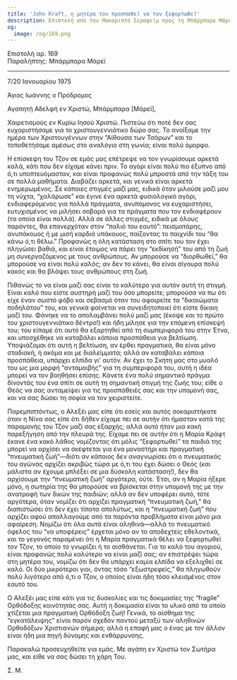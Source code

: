 ```yaml
---
title: 'John Kraft, η μητέρα του προσπαθεί να τον ξεφορτωθεί'
description: Επιστολή από τον Μακαριστό Σεραφείμ προς τη Μπάρμπαρα Μάρεϊ.
og:
  image: /og/169.png
---
```


<div style={{textAlign:'right', fontFamily:'monospace'}}>Επιστολή αρ. 169</div>
<div style={{textAlign:'left', fontFamily:'monospace'}}>Παραλήπτης: Μπάρμπαρα Μάρεϊ</div>

---

7/20 Ιανουαρίου 1975

Άγιος Ιωάννης ο Πρόδρομος

Αγαπητή Αδελφή εν Χριστώ, Μπάρμπαρα [Μάρεϊ],

Χαιρετισμούς εν Κυρίω Ιησού Χριστώ. Πιστεύω ότι ποτέ δεν σας ευχαριστήσαμε για το χριστουγεννιάτικο δώρο σας. Το ανοίξαμε την ημέρα των Χριστουγέννων στην “Αίθουσα των Τσάρων” και το τοποθετήσαμε αμέσως στο αναλόγιο στη γωνία; είναι πολύ όμορφο.

Η επίσκεψη του Τζον σε εμάς μας επέτρεψε να τον γνωρίσουμε αρκετά καλά, κάτι που δεν είχαμε κάνει πριν. Το αγόρι είναι πολύ πιο έξυπνο από ό,τι υποπτευόμασταν, και είναι προφανώς πολύ μπροστά από την τάξη του σε πολλά μαθήματα. Διαβάζει αρκετά, και γενικά είναι αρκετά ενημερωμένος. Σε κάποιες στιγμές μαζί μας, ειδικά όταν μιλούσε μαζί μου τη νύχτα, “χαλάρωσε” και έγινε ένα αρκετά φυσιολογικό αγόρι, ενδιαφερόμενος για πολλά πράγματα, ανυπόμονος να ευχαριστήσει, ευτυχισμένος να μιλήσει σοβαρά για τα πράγματα που τον ενδιαφέρουν (τα οποία είναι πολλά). Αλλά σε άλλες στιγμές, ειδικά με όλους παρόντες, θα επανερχόταν στον “παλιό του εαυτό”: πεισματάρης, ανυπάκουος ή με μισή καρδιά υπάκουος, παίζοντας το παιχνίδι του “θα κάνω ό,τι θέλω.” Προφανώς η όλη κατάσταση στο σπίτι του τον έχει πληγώσει βαθιά, και είναι έτοιμος να πάρει την “εκδίκησή” του από τη ζωή μη συνεργαζόμενος με τους ανθρώπους. Αν μπορούσε να “διορθωθεί,” θα μπορούσε να είναι πολύ καλός; αν δεν το κάνει, θα είναι σίγουρα πολύ κακός και θα βλάψει τους ανθρώπους στη ζωή.

Πιθανώς το να είναι μαζί σας είναι το καλύτερο για αυτόν αυτή τη στιγμή. Είναι καλό που είστε αυστηρή μαζί του όσο μπορείτε; μπορούσα να πω ότι είχε έναν σωστό φόβο και σεβασμό όταν του αφαιρείτε τα “δικαιώματα ποδηλάτου” του, και γενικά φαίνεται να συνειδητοποιεί ότι είστε δίκαιη μαζί του. Φάνηκε να το απολαμβάνει πολύ μαζί μας (έκοψε και το πρώτο του χριστουγεννιάτικο δέντρο!) και ήδη μίλησε για την επόμενη επίσκεψή του; του είπαμε ότι αυτό θα εξαρτηθεί από τη συμπεριφορά του στην Έτνα, και υποσχέθηκε να καταβάλει κάποια προσπάθεια για βελτίωση. Υποψιάζομαι ότι αυτή η βελτίωση, αν έρθει πραγματικά, θα είναι μόνο σταδιακή, ή ακόμα και με διαλείμματα; αλλά αν καταβάλει κάποια προσπάθεια, υπάρχει ελπίδα γι' αυτόν. Αν έχει το Σκήτη μας στο μυαλό του ως μια μορφή “ανταμοιβής” για τη συμπεριφορά του, αυτή η ιδέα μπορεί να τον βοηθήσει επίσης. Κάνετε ένα πολύ σημαντικό πράγμα δίνοντάς του ένα σπίτι σε αυτή τη σημαντική στιγμή της ζωής του; είθε ο Θεός να σας ανταμείψει για τις προσπάθειές σας και την υπομονή σας, και να σας δώσει τη σοφία να τον χειριστείτε.

Παρεμπιπτόντως, ο Αλεξέι μας είπε ότι εσείς και αυτός σοκαριστήκατε όταν η Νίνα σας είπε ότι δήθεν είχαμε πει σε αυτήν ότι ήμασταν κατά της παραμονής του Τζον μαζί σας εξαρχής; αλλά αυτό ήταν μια κακή παρεξήγηση από την πλευρά της. Είχαμε πει σε αυτήν ότι η Μαρία Κράφτ έκανε ένα κακό λάθος νομίζοντας ότι μόλις “ξεφορτωθεί” τα παιδιά της μπορεί να αρχίσει να σκέφτεται για ένα μοναστήρι και πραγματική “πνευματική ζωή”—διότι αν κάποιος δεν αναγνωρίσει ότι ο πνευματικός του αγώνας αρχίζει ακριβώς τώρα με ό,τι του έχει δώσει ο Θεός (και μάλιστα αν έχουμε μπλέξει σε μια δύσκολη κατάσταση!), δεν θα αρχίσουμε την “πνευματική ζωή” αργότερα, ούτε. Έτσι, αν η Μαρία ήξερε μόνο, η σωτηρία της θα μπορούσε να βρίσκεται στην υπομονή της με την ανατροφή των δικών της παιδιών; αλλά αν δεν υποφέρει αυτό, τότε αργότερα, όταν νομίζει ότι αρχίζει πραγματική “πνευματική ζωή,” θα διαπιστώσει ότι δεν έχει τίποτα απολύτως, και η “πνευματική ζωή” που αρχίζει αφού απαλλαγούμε από τα παρόντα προβλήματα είναι μόνο μια αφαίρεση. Νομίζω ότι όλα αυτά είναι αληθινά—αλλά το πνευματικό όφελος του “να υποφέρεις” έρχεται μόνο αν το αποδεχτείς εθελοντικά, και το γεγονός παραμένει ότι η Μαρία πραγματικά θέλει να ξεφορτωθεί τον Τζον, το οποίο το γνωρίζει ή το αισθάνεται. Για το καλό του αγοριού, είναι προφανώς πολύ καλύτερο να είναι μαζί σας; αν επιστρέψει τώρα στη μητέρα του, νομίζω ότι δεν θα υπάρχει καμία ελπίδα να εξελιχθεί σε καλό. Οι δύο μικρότεροι γιοι, όντας τόσο “εξωστρεφείς,” θα πληγωθούν πολύ λιγότερο από ό,τι ο Τζον, ο οποίος είναι ήδη τόσο κλεισμένος στον εαυτό του.

Ο Αλεξέι μας είπε κάτι για τις δυσκολίες και τις δοκιμασίες της “fragile” Ορθόδοξης κοινότητάς σας. Αυτή η δοκιμασία είναι το υλικό από το οποίο χτίζεται μια πραγματική Ορθόδοξη ζωή! Γενικά, το αίσθημα της “εγκατάλειψης” είναι παρόν σχεδόν παντού μεταξύ των αληθινών Ορθοδόξων Χριστιανών σήμερα; αλλά η επαφή μας ο ένας με τον άλλον είναι ήδη μια πηγή δύναμης και ενθάρρυνσης.

Παρακαλώ προσευχηθείτε για εμάς. Με αγάπη εν Χριστώ τον Σωτήρα μας, και είθε να σας δώσει τη χάρη Του.

Σ. Μ.
